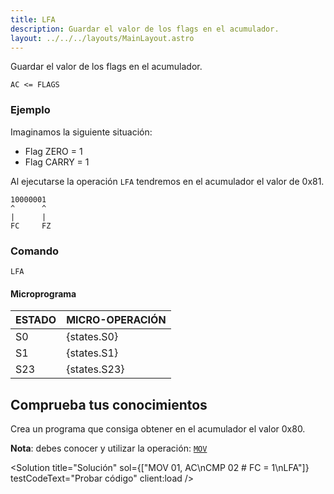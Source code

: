 ```yaml
---
title: LFA
description: Guardar el valor de los flags en el acumulador.
layout: ../../../layouts/MainLayout.astro
---
```



Guardar el valor de los flags en el acumulador.

```
AC <= FLAGS
```

### Ejemplo

Imaginamos la siguiente situación:

- Flag ZERO = 1
- Flag CARRY = 1

Al ejecutarse la operación `LFA` tendremos en el acumulador el valor de 0x81.

```
10000001
^      ^
|      |
FC     FZ
```

### Comando

```
LFA
```

#### Microprograma

| ESTADO | MICRO-OPERACIÓN |
| :----- | :-------------- |
| S0     | {states.S0}     |
| S1     | {states.S1}     |
| S23    | {states.S23}    |

## Comprueba tus conocimientos

Crea un programa que consiga obtener en el acumulador el valor 0x80.

**Nota**: debes conocer y utilizar la operación: [`MOV`](/es/instructions/MOV)

<Solution
  title="Solución"
  sol={["MOV 01, AC\nCMP 02 # FC = 1\nLFA"]}
  testCodeText="Probar código"
  client:load
/>
